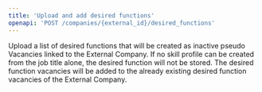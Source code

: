 ```yaml
---
title: 'Upload and add desired functions'
openapi: 'POST /companies/{external_id}/desired_functions'
---
```


Upload a list of desired functions that will be created as inactive pseudo Vacancies linked to the External Company. If no skill profile can be created from the job title alone, the desired function will not be stored. The desired function vacancies will be added to the already existing desired function vacancies of the External Company.

